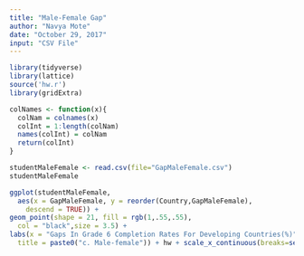 ---
title: "Male-Female Gap"
author: "Navya Mote"
date: "October 29, 2017"
input: "CSV File"
---
```{r echo=FALSE}
library(tidyverse)
library(lattice)
source('hw.r')
library(gridExtra)

colNames <- function(x){
  colNam = colnames(x)
  colInt = 1:length(colNam)
  names(colInt) = colNam
  return(colInt)
}
```

```{r}
studentMaleFemale <- read.csv(file="GapMaleFemale.csv")
studentMaleFemale
```

```{r echo=TRUE, fig.width=8, fig.height=12}
ggplot(studentMaleFemale,
  aes(x = GapMaleFemale, y = reorder(Country,GapMaleFemale),
    descend = TRUE)) +
geom_point(shape = 21, fill = rgb(1,.55,.55),
  col = "black",size = 3.5) +
labs(x = "Gaps In Grade 6 Completion Rates For Developing Countries(%)",y = '',
  title = paste0("c. Male-female")) + hw + scale_x_continuous(breaks=seq(-30,40,10),limits=c(-30,40))
```

